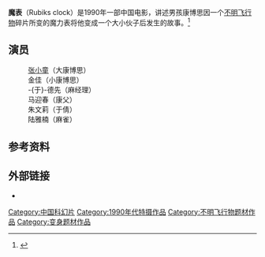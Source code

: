 {{about|一部中国电影|一种魔方|魔表}}
{{電影資訊框
| 顏色     = #04b7ff
| 片名     = 魔表
| 電影原名 = Rubiks clock
| 導演     = 徐耿
| 編劇     = [[張之路|張之路]]
| 主演     = [[張嘉譯|张小童]]
| 片長     = 88分钟
| 產地     = {{PRC}}
| 語言     = 中文
| 上映日期 = 1990年
}}

'''魔表'''（Rubiks clock）是1990年一部中国电影，讲述男孩康博思因一个[[不明飞行物|不明飞行物]]碎片所变的魔力表将他变成一个大小伙子后发生的故事。<ref>{{cite web |author1=华商报 |title=张嘉译"小鲜肉"形象曝光 当年还叫"张小童" |url=http://culture.people.com.cn/n/2015/0313/c22219-26686196.html |website=人民网 |accessdate=2019-06-10 |date=2015-03-13 |archive-date=2020-07-22 |archive-url=https://web.archive.org/web/20200722125807/http://culture.people.com.cn/n/2015/0313/c22219-26686196.html |dead-url=no }}</ref>

==演员==
:[[张嘉译|张小童]]（大康博思）
:金佳（小康博思）
:-{于}-德先（麻经理）
:马迎春（康父）
:朱文莉（于倩）
:陆雅楠（麻雀）

==参考资料==
{{reflist}}

==外部链接==
*{{douban|1482688}}

{{电影小作品}}
[[Category:中国科幻片|Category:中国科幻片]]
[[Category:1990年代特摄作品|Category:1990年代特摄作品]]
[[Category:不明飞行物题材作品|Category:不明飞行物题材作品]]
[[Category:变身题材作品|Category:变身题材作品]]